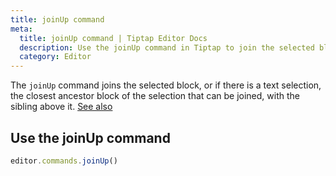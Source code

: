 ```yaml
---
title: joinUp command
meta:
  title: joinUp command | Tiptap Editor Docs
  description: Use the joinUp command in Tiptap to join the selected block with the sibling above it. Learn more in our docs!
  category: Editor
---
```


The `joinUp` command joins the selected block, or if there is a text selection, the closest ancestor block of the selection that can be joined, with the sibling above it. [See also](https://prosemirror.net/docs/ref/#commands.joinUp)

## Use the joinUp command

```js
editor.commands.joinUp()
```
